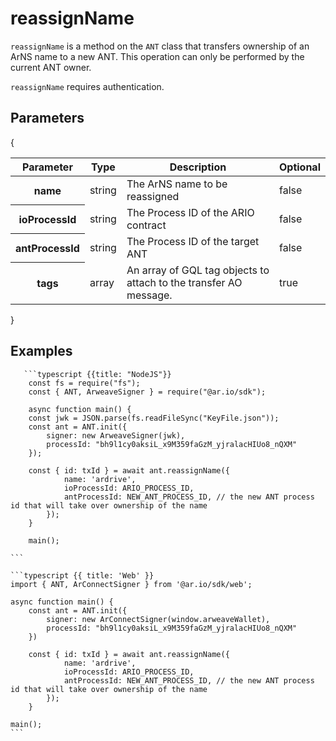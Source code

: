 
<HeroPattern />

# reassignName

`reassignName` is a method on the `ANT` class that transfers ownership of an ArNS name to a new ANT. This operation can only be performed by the current ANT owner.

`reassignName` requires authentication.

## Parameters

{

<div style={{ textAlign: 'center' }}>
  <table className="inline-table">
    <thead>
      <tr>
        <th>Parameter</th>
        <th>Type</th>
        <th>Description</th>
        <th>Optional</th>
      </tr>
    </thead>
    <tbody>
      <tr>
        <th>name</th>
        <td>string</td>
        <td>The ArNS name to be reassigned</td>
        <td>false</td>
      </tr>
      <tr>
        <th>ioProcessId</th>
        <td>string</td>
        <td>The Process ID of the ARIO contract</td>
        <td>false</td>
      </tr>
      <tr>
        <th>antProcessId</th>
        <td>string</td>
        <td>The Process ID of the target ANT</td>
        <td>false</td>
      </tr>
      <tr>
        <th>tags</th>
        <td>array</td>
        <td>
          An array of GQL tag objects to attach to the transfer AO message.
        </td>
        <td>true</td>
      </tr>
    </tbody>
  </table>
</div>
}

## Examples

<CodeGroup title="reassignName">

       ```typescript {{title: "NodeJS"}}
        const fs = require("fs");
        const { ANT, ArweaveSigner } = require("@ar.io/sdk");

        async function main() {
        const jwk = JSON.parse(fs.readFileSync("KeyFile.json"));
        const ant = ANT.init({
            signer: new ArweaveSigner(jwk),
            processId: "bh9l1cy0aksiL_x9M359faGzM_yjralacHIUo8_nQXM"
        });

        const { id: txId } = await ant.reassignName({
                name: 'ardrive',
                ioProcessId: ARIO_PROCESS_ID,
                antProcessId: NEW_ANT_PROCESS_ID, // the new ANT process id that will take over ownership of the name
            });
        }

        main();

    ```

    ```typescript {{ title: 'Web' }}
    import { ANT, ArConnectSigner } from '@ar.io/sdk/web';

    async function main() {
        const ant = ANT.init({
            signer: new ArConnectSigner(window.arweaveWallet),
            processId: "bh9l1cy0aksiL_x9M359faGzM_yjralacHIUo8_nQXM"
        })

        const { id: txId } = await ant.reassignName({
                name: 'ardrive',
                ioProcessId: ARIO_PROCESS_ID,
                antProcessId: NEW_ANT_PROCESS_ID, // the new ANT process id that will take over ownership of the name
            });
        }

    main();
    ```

</CodeGroup>
